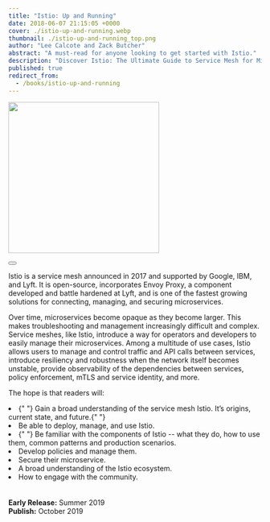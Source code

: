 ---
title: "Istio: Up and Running"
date: 2018-06-07 21:15:05 +0000
cover: ./istio-up-and-running.webp
thumbnail: ./istio-up-and-running_top.png
author: "Lee Calcote and Zack Butcher"
abstract: "A must-read for anyone looking to get started with Istio."
description: "Discover Istio: The Ultimate Guide to Service Mesh for Microservices - Gain Insights on Deployment, Management, and Security"
published: true
redirect_from:
  - /books/istio-up-and-running
---


<BookWrapper>

<div className="book">
  <a href="http://www.jdoqocy.com/click-100001276-11290546?url=http%3A%2F%2Fshop.oreilly.com%2Fproduct%2F0636920203940.do%3Fcmp%3Daf-velocity-books-video-product_cj_0636920203940_%25zp&cjsku=0636920203940">
    <img className="card" width="300px" src={istio_book} align="center" />
  </a>
  <div>&nbsp;</div>
  <Button
    primary
    className="banner-btn one pa-8"
    title="Get the Book"
    url="http://www.jdoqocy.com/click-100001276-11290546?url=http%3A%2F%2Fshop.oreilly.com%2Fproduct%2F0636920203940.do%3Fcmp%3Daf-velocity-books-video-product_cj_0636920203940_%25zp&cjsku=0636920203940"
    external={true}
  />
</div>

Istio is a service mesh announced in 2017 and supported by Google, IBM, and Lyft. It is open-source, incorporates Envoy Proxy, a component developed and battle hardened at Lyft, and is one of the fastest growing solutions for connecting, managing, and securing microservices.

Over time, microservices become opaque as they become larger. This makes troubleshooting and management increasingly difficult and complex. Service meshes, like Istio, introduce a way for operators and developers to easily manage their microservices. Among a multitude of use cases, Istio allows users to manage and control traffic and API calls between services, introduce resiliency and robustness when the network itself becomes unstable, provide observability of the dependencies between services, policy enforcement, mTLS and service identity, and more.

The hope is that readers will:

<li>
  {" "}
  Gain a broad understanding of the service mesh Istio. It’s origins, current state,
  and future.{" "}
</li>
<li> Be able to deploy, manage, and use Istio. </li>
<li>
  {" "}
  Be familiar with the components of Istio -- what they do, how to use them, common
  patterns and production scenarios.
</li>
<li> Develop policies and manage them.</li>
<li> Secure their microservice.</li>
<li> A broad understanding of the Istio ecosystem.</li>
<li> How to engage with the community.</li>

<br />
<br />
<b>Early Release:</b> Summer 2019
<br />
<b>Publish:</b> October 2019

</BookWrapper>

